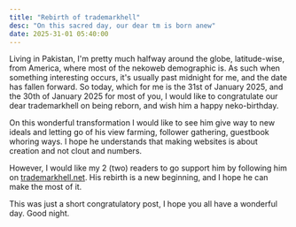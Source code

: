 ```yaml
---
title: "Rebirth of trademarkhell"
desc: "On this sacred day, our dear tm is born anew"
date: 2025-31-01 05:40:00
---
```


Living in Pakistan, I'm pretty much halfway around the globe, latitude-wise, from America, where most of the nekoweb demographic is.
As such when something interesting occurs, it's usually past midnight for me, and the date has fallen forward. So today, which for me is the 31st of January 2025, and the 30th of January 2025 for most of you,
I would like to congratulate our dear trademarkhell on being reborn, and wish him a happy neko-birthday.

On this wonderful transformation I would like to see him give way to new ideals and letting go of his view farming, follower gathering, guestbook whoring ways. I hope he understands that making websites is about creation and not clout and numbers.

However, I would like my 2 (two) readers to go support him by following him on [trademarkhell.net](https://trademarkhell.net). His rebirth is a new beginning, and I hope he can make the most of it.

This was just a short congratulatory post, I hope you all have a wonderful day. 
Good night.